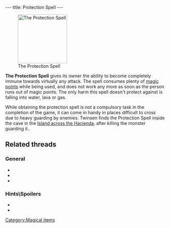 ---
title: Protection Spell
---

[[Image:Protect.gif|right|155px|thumb|The Protection Spell]]

'''The Protection Spell''' gives its owner the ability to become completely immune towards virtually any attack. The spell consumes plenty of [[magic points]] while being used, and does not work any more as soon as the person runs out of magic points. The only harm this spell doesn't protect against is falling into water, lava or gas.

While obtaining the protection spell is not a compulsory task in the completion of the game, it can come in handy in places difficult to cross due to heavy guarding by enemies. Twinsen finds the Protection Spell inside the cave in the [[Island across the Hacienda]], after killing the monster guarding it..

==Related threads==
===General===
* {{thread|id=9302|title=LBA2 is over}}
* {{thread|id=6254|title=Very weird quote}}
* {{thread|id=5823|title=Protection Spell}}

===Hints\Spoilers===
* {{thread|id=10415|title=LBA 2 Goofs}}
* {{thread|id=5509|title=Protection Spell?}}

[[Category:Magical items]]